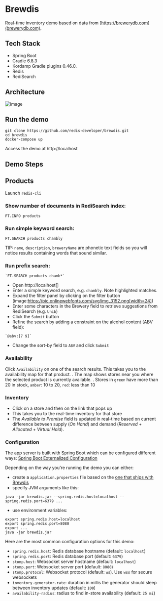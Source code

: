 # Brewdis


Real-time inventory demo based on data from [https://brewerydb.com](brewerydb.com).

## Tech Stack


- Spring Boot
- Gradle 6.8.3
- Kordamp Gradle plugins 0.46.0.
- Redis
- RediSearch



## Architecture

![image](app/architecture.svg)





## Run the demo

```
git clone https://github.com/redis-developer/brewdis.git
cd brewdis
docker-compose up
```

Access the demo at http://localhost

## Demo Steps



## Products

Launch `redis-cli`

### Show number of documents in RediSearch index:

```
FT.INFO products
```

### Run simple keyword search:

```
FT.SEARCH products chambly
```

TIP: `name`, `description`, `breweryName` are phonetic text fields so you will notice results containing words that sound similar. 

### Run prefix search:

```
`FT.SEARCH products chamb*`
```

- Open http://localhost[]
- Enter a simple keyword search, e.g. `chambly`. Note highlighted matches.
- Expand the filter panel by clicking on the filter button (image:https://pic.onlinewebfonts.com/svg/img_3152.png[width=24])
- Enter some characters in the Brewery field to retrieve suggestions from RediSearch (e.g. `Unib`)
- Click the `Submit` button
- Refine the search by adding a constraint on the alcohol content (ABV field):

```
`@abv:[7 9]`
```
- Change the sort-by field to `ABV` and click `Submit`


### Availability

Click `Availability` on one of the search results. This takes you to the availability map for that product. 
. The map shows stores near you where the selected product is currently available.
. Stores in `green` have more than 20 in stock, `amber`: 10 to 20, `red`: less than 10

### Inventory

- Click on a store and then on the link that pops up 
- This takes you to the real-time inventory for that store
- The *Available to Promise* field is updated in real-time based on current difference between supply (*On Hand*) and demand (*Reserved + Allocated + Virtual Hold*).


### Configuration

The app server is built with Spring Boot which can be configured different ways: [Spring Boot Externalized Configuration](https://docs.spring.io/spring-boot/docs/2.2.x/reference/html/spring-boot-features.html#boot-features-external-config)

Depending on the way you're running the demo you can either:

- create a `application.properties` file based on the [one that ships with Brewdis](https://github.com/redis-developer/brewdis/blob/master/demo/brewdis-api/src/main/resources/application.properties)
- specify JVM arguments like this:


```
java -jar brewdis.jar --spring.redis.host=localhost --spring.redis.port=6379 ...
```

- use environment variables:


```
export spring.redis.host=localhost
export spring.redis.port=8080
export ...
java -jar brewdis.jar
```

Here are the most common configuration options for this demo:

- `spring.redis.host`: Redis database hostname (default: `localhost`)
- `spring.redis.port`: Redis database port (default: `6379`)
- `stomp.host`: Websocket server hostname (default: `localhost`)
- `stomp.port`: Websocket server port (default: `8080`)
- `stomp.protocol`: Websocket protocol (default: `ws`). Use `wss` for secure websockets
- `inventory.generator.rate`: duration in millis the generator should sleep between inventory updates (default: `100`)
- `availability-radius`: radius to find in-store availability (default: `25 mi`)   


